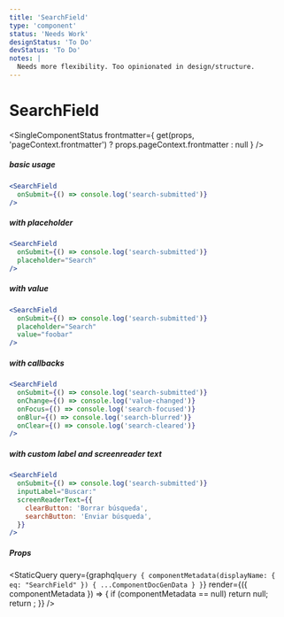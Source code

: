 ```yaml
---
title: 'SearchField'
type: 'component'
status: 'Needs Work'
designStatus: 'To Do'
devStatus: 'To Do'
notes: |
  Needs more flexibility. Too opinionated in design/structure.
---
```



# SearchField

<SingleComponentStatus
  frontmatter={
    get(props, 'pageContext.frontmatter') ? props.pageContext.frontmatter : null
  }
/>

##### basic usage

```jsx live=true
<SearchField
  onSubmit={() => console.log('search-submitted')}
/>
```

##### with placeholder

```jsx live=true
<SearchField
  onSubmit={() => console.log('search-submitted')}
  placeholder="Search"
/>
```

##### with value

```jsx live=true
<SearchField
  onSubmit={() => console.log('search-submitted')}
  placeholder="Search"
  value="foobar"
/>
```

##### with callbacks

```jsx live=true
<SearchField
  onSubmit={() => console.log('search-submitted')}
  onChange={() => console.log('value-changed')}
  onFocus={() => console.log('search-focused')}
  onBlur={() => console.log('search-blurred')}
  onClear={() => console.log('search-cleared')}
/>
```

##### with custom label and screenreader text

```jsx live=true
<SearchField
  onSubmit={() => console.log('search-submitted')}
  inputLabel="Buscar:"
  screenReaderText={{
    clearButton: 'Borrar búsqueda',
    searchButton: 'Enviar búsqueda',
  }}
/>
```

##### Props

<StaticQuery
  query={graphql`
    query {
      componentMetadata(displayName: { eq: "SearchField" }) {
        ...ComponentDocGenData
      }
    }
  `}
  render={({ componentMetadata }) => {
    if (componentMetadata == null) return null;
    return <PropsTable propMetaData={componentMetadata.props} />;
  }}
/>
